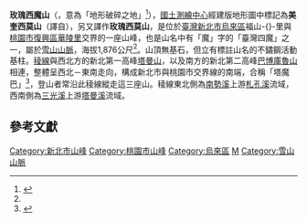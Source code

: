 {{Infobox Mountain
| 名稱 =玫瑰西魔山
| other_name = 美奎西莫山
| 照片 =
| 照片說明 =
| elevation_m = 1876
| elevation_ref = <ref name="nlsc">{{cite map|publisher=[[國土測繪中心|國土測繪中心]]|title=[24.696617 121.474424]|url=https://maps.nlsc.gov.tw/go/121.474424/24.696617|work=國土測繪圖資服務雲|accessdate=2022-05-24}}</ref>
| listing =
| 位置 = {{TWN}}[[新北市|新北市]][[烏來區|烏來區]]、[[桃園市|桃園市]][[復興區_(台灣)|復興區]]
| 山脈 =[[雪山山脈|雪山山脈]]
| prominence_m = 150
| prominence_ref = <ref name="peakvisor">{{cite map|title=Meiguiximoshan|url=https://peakvisor.com/peak/meiguiximo-shan.html|work=PeakVisor|publisher=Routes Software SRL|accessdate=2022-05-24}}</ref>
| coordinates = {{coord|24|41|48|N|121|28|28|E|type:mountain_region:TW|display=inline,title}}
| coordinates_ref = <ref name="nlsc"/>
| 地形圖 = 
| 類別 =
| 年齡 = [[漸新世|漸新世]]<ref>{{cite report|author=中央地質調查所|title=山崩與地滑地質敏感區劃定計畫書 L0007新北市|publisher=經濟部|date=2014年8月|url=https://www.moeacgs.gov.tw/ReadFile/?p=Article&n=d27e0c9ca3264000ab47a088131b1418.pdf}}</ref>
| 最近噴發 =
| 首次登頂 =
| easiest_route =塔曼山登山口→塔曼山登山步道→經[[塔曼山|塔曼山]]至玫瑰西魔山
| pushpin_map = Taiwan
| pushpin_map_caption = 玫瑰西魔山在臺灣的位置
}}
'''玫瑰西魔山'''（{{lang-tay|Quri Galiq}}，意為「地形破碎之地」<ref>{{cite report | url = https://www.grb.gov.tw/search/planDetail?id=2856658 | title = 環境變遷與原住民土地利用知識之數位化研究 I~III | year = 2014 | author = 林士淵 | publisher = 科技部補助專題研究計畫成果報告 | pages = 1-45 | date =  | access-date = 2022-01-06 | archive-date = 2022-01-06 | archive-url = https://web.archive.org/web/20220106075216/https://www.grb.gov.tw/search/planDetail?id=2856658 | dead-url = no }}</ref>），[[國土測繪中心|國土測繪中心]]經建版地形圖中標記為'''美奎西莫山'''（譯自{{jpn|j=メクイシモ山|rm=Mekuishimo-san}}），另又譯作'''玫瑰西莫山'''，是位於[[臺灣|臺灣]][[新北市|新北市]][[烏來區|烏來區]]福山-{}-里與[[桃園市|桃園市]][[復興區_(台灣)|復興區]][[華陵里|華陵里]]交界的一座山峰，也是山名中有「魔」字的「臺灣四魔」之一，屬於[[雪山山脈|雪山山脈]]，海拔1,876公尺<ref name="nlsc"/>。山頂無基石，但立有標註山名的不鏽鋼活動基柱。[[山脊|稜線]]與西北方的新北第一高峰[[塔曼山|塔曼山]]，以及南方的新北第二高峰[[巴博庫魯山|巴博庫魯山]]相連，整體呈西北－東南走向，構成新北市與桃園市交界線的南端，合稱「塔魔巴」<ref>{{OSM|n|4229896959|玫瑰西魔山}}</ref>，登山者常沿此稜線縱走這三座山。稜線東北側為[[南勢溪|南勢溪]]上游[[札孔溪|札孔溪]]流域，西南側為[[三光溪|三光溪]]上游[[塔曼溪|塔曼溪]]流域。

==參考文獻==
{{reflist}}
{{臺灣四魔}}
[[Category:新北市山峰|Category:新北市山峰]]
[[Category:桃園市山峰|Category:桃園市山峰]]
[[Category:烏來區|Category:烏來區]]
[[Category:復興區_(臺灣)|M]]
[[Category:雪山山脈|Category:雪山山脈]]